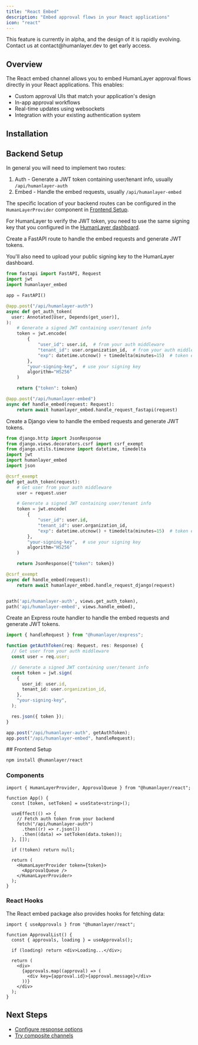 ```yaml
---
title: "React Embed"
description: "Embed approval flows in your React applications"
icon: "react"
---
```


<Note>
  This feature is currently in alpha, and the design of it is rapidly evolving.
  Contact us at contact@humanlayer.dev to get early access.
</Note>

## Overview

The React embed channel allows you to embed HumanLayer approval flows directly in your React applications. This enables:

- Custom approval UIs that match your application's design
- In-app approval workflows
- Real-time updates using websockets
- Integration with your existing authentication system

## Installation

## Backend Setup

In general you will need to implement two routes:

1. Auth - Generate a JWT token containing user/tenant info, usually `/api/humanlayer-auth`
2. Embed - Handle the embed requests, usually `/api/humanlayer-embed`

The specific location of your backend routes can be configured in the `HumanLayerProvider` component in [Frontend Setup](#frontend-setup).

For HumanLayer to verify the JWT token, you need to use the same signing key that you configured in the [HumanLayer dashboard](https://app.humanlayer.dev/).

<AccordionGroup>

<Accordion title="FastAPI">

Create a FastAPI route to handle the embed requests and generate JWT tokens.

You'll also need to upload your public signing key to the HumanLayer dashboard.

```python
from fastapi import FastAPI, Request
import jwt
import humanlayer_embed

app = FastAPI()

@app.post("/api/humanlayer-auth")
async def get_auth_token(
  user: Annotated[User, Depends(get_user)],
):
    # Generate a signed JWT containing user/tenant info
    token = jwt.encode(
        {
            "user_id": user.id,  # from your auth middleware
            "tenant_id": user.organization_id,  # from your auth middleware
            "exp": datetime.utcnow() + timedelta(minutes=15)  # token expires in 15 min
        },
        "your-signing-key",  # use your signing key
        algorithm="HS256"
    )

    return {"token": token}

@app.post("/api/humanlayer-embed")
async def handle_embed(request: Request):
    return await humanlayer_embed.handle_request_fastapi(request)
```

</Accordion>

<Accordion title="Django">

Create a Django view to handle the embed requests and generate JWT tokens.

<CodeGroup>

```python views.py
from django.http import JsonResponse
from django.views.decorators.csrf import csrf_exempt
from django.utils.timezone import datetime, timedelta
import jwt
import humanlayer_embed
import json

@csrf_exempt
def get_auth_token(request):
    # Get user from your auth middleware
    user = request.user

    # Generate a signed JWT containing user/tenant info
    token = jwt.encode(
        {
            "user_id": user.id,
            "tenant_id": user.organization_id,
            "exp": datetime.utcnow() + timedelta(minutes=15)  # token expires in 15 min
        },
        "your-signing-key",  # use your signing key
        algorithm="HS256"
    )

    return JsonResponse({"token": token})

@csrf_exempt
async def handle_embed(request):
    return await humanlayer_embed.handle_request_django(request)

```

```python urls.py

path('api/humanlayer-auth', views.get_auth_token),
path('api/humanlayer-embed', views.handle_embed),
```

</CodeGroup>

</Accordion>
<Accordion title="Express">

Create an Express route handler to handle the embed requests and generate JWT tokens.

```ts
import { handleRequest } from "@humanlayer/express";

function getAuthToken(req: Request, res: Response) {
  // Get user from your auth middleware
  const user = req.user;

  // Generate a signed JWT containing user/tenant info
  const token = jwt.sign(
    {
      user_id: user.id,
      tenant_id: user.organization_id,
    },
    "your-signing-key",
  );

  res.json({ token });
}

app.post("/api/humanlayer-auth", getAuthToken);
app.post("/api/humanlayer-embed", handleRequest);
```

</Accordion>

</AccordionGroup>
## Frontend Setup

```bash
npm install @humanlayer/react
```

### Components

```tsx
import { HumanLayerProvider, ApprovalQueue } from "@humanlayer/react";

function App() {
  const [token, setToken] = useState<string>();

  useEffect(() => {
    // Fetch auth token from your backend
    fetch("/api/humanlayer-auth")
      .then((r) => r.json())
      .then((data) => setToken(data.token));
  }, []);

  if (!token) return null;

  return (
    <HumanLayerProvider token={token}>
      <ApprovalQueue />
    </HumanLayerProvider>
  );
}
```

### React Hooks

The React embed package also provides hooks for fetching data:

```tsx
import { useApprovals } from "@humanlayer/react";

function ApprovalList() {
  const { approvals, loading } = useApprovals();

  if (loading) return <div>Loading...</div>;

  return (
    <div>
      {approvals.map((approval) => (
        <div key={approval.id}>{approval.message}</div>
      ))}
    </div>
  );
}
```

## Next Steps

- [Configure response options](/core/customize-response-options)
- [Try composite channels](/channels/composite-channels)
